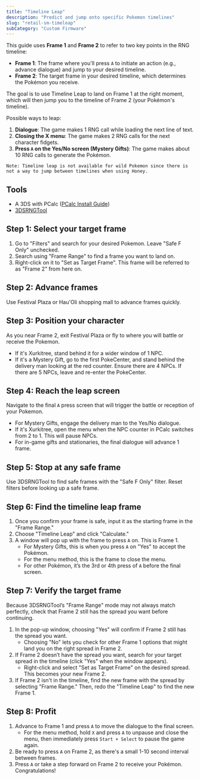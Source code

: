 ```yaml
---
title: "Timeline Leap"
description: "Predict and jump onto specific Pokemon timelines"
slug: "retail-sm-timeleap"
subCategory: "Custom Firmware"
---
```


This guide uses **Frame 1** and **Frame 2** to refer to two key points in the RNG timeline:

- **Frame 1**: The frame where you'll press `A` to initiate an action (e.g., advance dialogue) and jump to your desired timeline.
- **Frame 2**: The target frame in your desired timeline, which determines the Pokémon you receive.

The goal is to use Timeline Leap to land on Frame 1 at the right moment, which will then jump you to the timeline of Frame 2 (your Pokémon's timeline).

Possible ways to leap:

1. **Dialogue**: The game makes 1 RNG call while loading the next line of text.
2. **Closing the X menu**: The game makes 2 RNG calls for the next character fidgets.
3. **Press `A` on the Yes/No screen (Mystery Gifts)**: The game makes about 10 RNG calls to generate the Pokémon.

```
Note: Timeline leap is not available for wild Pokemon since there is not a way to jump between timelines when using Honey.
```

## Tools

- A 3DS with PCalc ([PCalc Install Guide](https://www.pokemonrng.com/misc-3ds-installing-pcalc))
- [3DSRNGTool](https://github.com/wwwwwwzx/3DSRNGTool/releases)

## Step 1: Select your target frame

1. Go to "Filters" and search for your desired Pokemon. Leave "Safe F Only" unchecked.
2. Search using "Frame Range" to find a frame you want to land on.
3. Right-click on it to "Set as Target Frame". This frame will be referred to as "Frame 2" from here on.

## Step 2: Advance frames

Use Festival Plaza or Hau'Oli shopping mall to advance frames quickly.

## Step 3: Position your character

As you near Frame 2, exit Festival Plaza or fly to where you will battle or receive the Pokemon.

- If it's Xurkitree, stand behind it for a wider window of 1 NPC.
- If it's a Mystery Gift, go to the first PokeCenter, and stand behind the delivery man looking at the red counter. Ensure there are 4 NPCs. If there are 5 NPCs, leave and re-enter the PokeCenter.

## Step 4: Reach the leap screen

Navigate to the final `A` press screen that will trigger the battle or reception of your Pokemon.

- For Mystery Gifts, engage the delivery man to the Yes/No dialogue.
- If it's Xurkitree, open the menu when the NPC counter in PCalc switches from 2 to 1. This will pause NPCs.
- For in-game gifts and stationaries, the final dialogue will advance 1 frame.

## Step 5: Stop at any safe frame

Use 3DSRNGTool to find safe frames with the "Safe F Only" filter. Reset filters before looking up a safe frame.

## Step 6: Find the timeline leap frame

1. Once you confirm your frame is safe, input it as the starting frame in the "Frame Range."
2. Choose "Timeline Leap" and click "Calculate."
3. A window will pop up with the frame to press `A` on. This is Frame 1.
   - For Mystery Gifts, this is when you press `A` on "Yes" to accept the Pokémon.
   - For the menu method, this is the frame to close the menu.
   - For other Pokémon, it’s the 3rd or 4th press of `A` before the final screen.

## Step 7: Verify the target frame

Because 3DSRNGTool’s "Frame Range" mode may not always match perfectly, check that Frame 2 still has the spread you want before continuing.

1. In the pop-up window, choosing "Yes" will confirm if Frame 2 still has the spread you want.
   - Choosing "No" lets you check for other Frame 1 options that might land you on the right spread in Frame 2.
2. If Frame 2 doesn’t have the spread you want, search for your target spread in the timeline (click "Yes" when the window appears).
   - Right-click and select "Set as Target Frame" on the desired spread. This becomes your new Frame 2.
3. If Frame 2 isn't in the timeline, find the new frame with the spread by selecting "Frame Range." Then, redo the "Timeline Leap" to find the new Frame 1.

## Step 8: Profit

1. Advance to Frame 1 and press `A` to move the dialogue to the final screen.
   - For the menu method, hold `X` and press `A` to unpause and close the menu, then immediately press `Start + Select` to pause the game again.
2. Be ready to press `A` on Frame 2, as there's a small 1-10 second interval between frames.
3. Press `A` or take a step forward on Frame 2 to receive your Pokémon. Congratulations!
